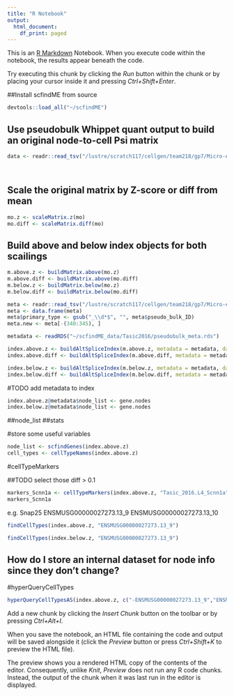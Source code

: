 ```yaml
---
title: "R Notebook"
output:
  html_document:
    df_print: paged
---
```


This is an [R Markdown](http://rmarkdown.rstudio.com) Notebook. When you execute code within the notebook, the results appear beneath the code. 

Try executing this chunk by clicking the *Run* button within the chunk or by placing your cursor inside it and pressing *Ctrl+Shift+Enter*. 

##Install scfindME from source
```r
devtools::load_all("~/scfindME")
```

## Use pseudobulk Whippet quant output to build an original node-to-cell Psi matrix
```r
data <- readr::read_tsv("/lustre/scratch117/cellgen/team218/gp7/Micro-exons/Runs/Paper/single_cell/MicroExonator/Whippet/Quant/Single_Cell/Pseudo_bulks/pseudo_bulks.psi.tsv", col_names=TRUE, progress=show_progress())




```

## Scale the original matrix by Z-score or diff from mean
```r
mo.z <- scaleMatrix.z(mo)
mo.diff <- scaleMatrix.diff(mo)
```

## Build above and below index objects for both scailings
```r
m.above.z <- buildMatrix.above(mo.z)
m.above.diff <- buildMatrix.above(mo.diff)
m.below.z <- buildMatrix.below(mo.z)
m.below.diff <- buildMatrix.below(mo.diff)
```

```r
meta <- readr::read_tsv("/lustre/scratch117/cellgen/team218/gp7/Micro-exons/Runs/Paper/single_cell/MicroExonator/Whippet/Quant/Single_Cell/Pseudo_bulks/pseudo_bulk_membership.tsv")
meta <- data.frame(meta)
meta$primary_type <- gsub("_\\d*$", "", meta$pseudo_bulk_ID)
meta.new <- meta[-(340:345), ]
```

```r
metadata <- readRDS("~/scfindME_data/Tasic2016/pseudobulk_meta.rds")
```


```r
index.above.z <- buildAltSpliceIndex(m.above.z, metadata = metadata, dataset.name = "Tasic_2016", column.label = "primary_type")
index.above.diff <- buildAltSpliceIndex(m.above.diff, metadata = metadata, dataset.name = "Tasic_2016", column.label = "primary_type")
```

```r
index.below.z <- buildAltSpliceIndex(m.below.z, metadata = metadata, dataset.name = "Tasic_2016", column.label = "primary_type")
index.below.diff <- buildAltSpliceIndex(m.below.diff, metadata = metadata, dataset.name = "Tasic_2016", column.label = "primary_type")
```

#TODO add metadata to index

```r
index.above.z@metadata$node_list <- gene.nodes
index.below.z@metadata$node_list <- gene.nodes
```
##node_list
##stats

#store some useful variables
```r
node_list <- scfindGenes(index.above.z)
cell_types <- cellTypeNames(index.above.z)
```

#cellTypeMarkers

##TODO select those diff > 0.1
```r
markers_Scnn1a <- cellTypeMarkers(index.above.z, "Tasic_2016.L4_Scnn1a")
markers_Scnn1a
```

e.g. Snap25
ENSMUSG00000027273.13_9
ENSMUSG00000027273.13_10

```r
findCellTypes(index.above.z, "ENSMUSG00000027273.13_9")
```

```r
findCellTypes(index.below.z, "ENSMUSG00000027273.13_9")
```

## How do I store an internal dataset for node info since they don't change?

#hyperQueryCellTypes
```r
hyperQueryCellTypesAS(index.above.z, c("-ENSMUSG00000027273.13_9","ENSMUSG00000027273.13_10"))
```

Add a new chunk by clicking the *Insert Chunk* button on the toolbar or by pressing *Ctrl+Alt+I*.

When you save the notebook, an HTML file containing the code and output will be saved alongside it (click the *Preview* button or press *Ctrl+Shift+K* to preview the HTML file).

The preview shows you a rendered HTML copy of the contents of the editor. Consequently, unlike *Knit*, *Preview* does not run any R code chunks. Instead, the output of the chunk when it was last run in the editor is displayed.
